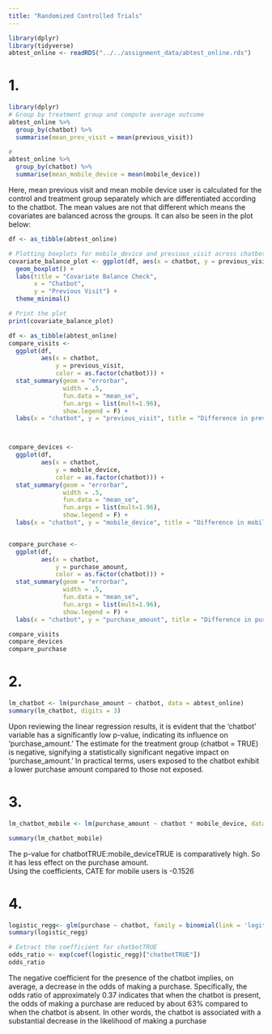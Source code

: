 ```yaml
---
title: "Randomized Controlled Trials"
---
```


```r
library(dplyr)
library(tidyverse)
abtest_online <- readRDS("../../assignment_data/abtest_online.rds")

```

# 1.
```r
library(dplyr)
# Group by treatment group and compute average outcome
abtest_online %>%
  group_by(chatbot) %>%
  summarise(mean_prev_visit = mean(previous_visit))

```

```r
# 
abtest_online %>%
  group_by(chatbot) %>%
  summarise(mean_mobile_device = mean(mobile_device))
```
Here, mean previous visit and mean mobile device user is calculated for the control and treatment group separately which are differentiated according to the chatbot. The mean values are not that different which means the covariates are balanced across the groups. It can also be seen in the plot below:


```r
df <- as_tibble(abtest_online)

# Plotting boxplots for mobile_device and previous_visit across chatbot groups
covariate_balance_plot <- ggplot(df, aes(x = chatbot, y = previous_visit, fill = mobile_device)) +
  geom_boxplot() +
  labs(title = "Covariate Balance Check",
       x = "Chatbot",
       y = "Previous Visit") +
  theme_minimal()

# Print the plot
print(covariate_balance_plot)

```
```r
df <- as_tibble(abtest_online)
compare_visits <- 
  ggplot(df, 
         aes(x = chatbot, 
             y = previous_visit, 
             color = as.factor(chatbot))) +
  stat_summary(geom = "errorbar", 
               width = .5,
               fun.data = "mean_se", 
               fun.args = list(mult=1.96),
               show.legend = F) +
  labs(x = "chatbot", y = "previous_visit", title = "Difference in previous_visit")



compare_devices <- 
  ggplot(df, 
         aes(x = chatbot, 
             y = mobile_device, 
             color = as.factor(chatbot))) +
  stat_summary(geom = "errorbar", 
               width = .5,
               fun.data = "mean_se", 
               fun.args = list(mult=1.96),
               show.legend = F) +
  labs(x = "chatbot", y = "mobile_device", title = "Difference in mobile_device")


compare_purchase <- 
  ggplot(df, 
         aes(x = chatbot, 
             y = purchase_amount, 
             color = as.factor(chatbot))) +
  stat_summary(geom = "errorbar", 
               width = .5,
               fun.data = "mean_se", 
               fun.args = list(mult=1.96),
               show.legend = F) +
  labs(x = "chatbot", y = "purchase_amount", title = "Difference in purchase_amount")

compare_visits
compare_devices
compare_purchase


```
# 2.
```r
lm_chatbot <- lm(purchase_amount ~ chatbot, data = abtest_online)
summary(lm_chatbot, digits = 3)

```
Upon reviewing the linear regression results, it is evident that the 'chatbot' variable has a significantly low p-value, indicating its influence on 'purchase_amount.' The estimate for the treatment group (chatbot = TRUE) is negative, signifying a statistically significant negative impact on 'purchase_amount.' In practical terms, users exposed to the chatbot exhibit a lower purchase amount compared to those not exposed.

# 3.
```r
lm_chatbot_mobile <- lm(purchase_amount ~ chatbot * mobile_device, data = abtest_online)

summary(lm_chatbot_mobile)

```
The p-value for chatbotTRUE:mobile_deviceTRUE is comparatively high. So it has less effect on the purchase amount. \
Using the coefficients, CATE for mobile users is -0.1526 


# 4.
```r
logistic_regg<- glm(purchase ~ chatbot, family = binomial(link = 'logit'), data = abtest_online)
summary(logistic_regg)

# Extract the coefficient for chatbotTRUE
odds_ratio <- exp(coef(logistic_regg)["chatbotTRUE"])
odds_ratio


```
The negative coefficient for the presence of the chatbot implies, on average, a decrease in the odds of making a purchase. Specifically, the odds ratio of approximately 0.37 indicates that when the chatbot is present, the odds of making a purchase are reduced by about 63% compared to when the chatbot is absent. In other words, the chatbot is associated with a substantial decrease in the likelihood of making a purchase

